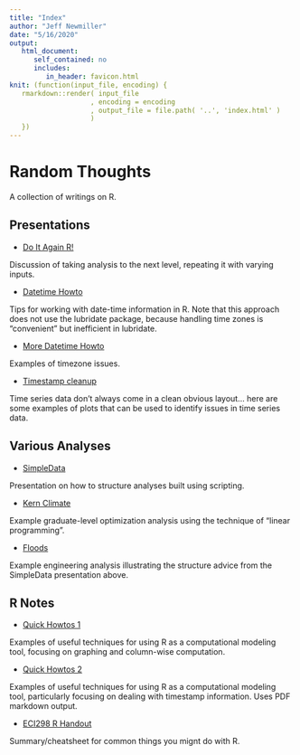 ```yaml
---
title: "Index"
author: "Jeff Newmiller"
date: "5/16/2020"
output:
   html_document:
      self_contained: no
      includes:
         in_header: favicon.html
knit: (function(input_file, encoding) {
   rmarkdown::render( input_file
                    , encoding = encoding
                    , output_file = file.path( '..', 'index.html' )
                    )
   })
---
```


# Random Thoughts

A collection of writings on R.

## Presentations
- [Do It Again R!](RLoopsAndGroups/DoItAgainR.html)

Discussion of taking analysis to the next level, repeating it with varying inputs.

- [Datetime Howto](time-2018-10/DatetimeHowto.html)

Tips for working with date-time information in R. Note that this approach does not use the lubridate package, because handling time zones is "convenient" but inefficient in lubridate.

- [More Datetime Howto](time-2018-10/MoreDatetimeHowto.html)

Examples of timezone issues.

- [Timestamp cleanup](time-2018-10/TimestampCleaning.html)

Time series data don't always come in a clean obvious layout... here are some examples of plots that can be used to identify issues in time series data.

## Various Analyses

- [SimpleData](eci298sp2016/SimpleData1.html)

Presentation on how to structure analyses built using scripting.

- [Kern Climate](eci298sp2016/KernClimate.html)

Example graduate-level optimization analysis using the technique of "linear programming".

- [Floods](eci298sp2016/floods.html)

Example engineering analysis illustrating the structure advice from the SimpleData presentation above.

## R Notes

- [Quick Howtos 1](eci298sp2016/QuickHowtos1.html)

Examples of useful techniques for using R as a computational modeling tool, focusing on graphing and column-wise computation.

- [Quick Howtos 2](eci298sp2016/QuickHowto2.pdf)

Examples of useful techniques for using R as a computational modeling tool, particularly focusing on dealing with timestamp information. Uses PDF markdown output.

- [ECI298 R Handout](eci298sp2016/handout1.pdf)

Summary/cheatsheet for common things you mignt do with R.


